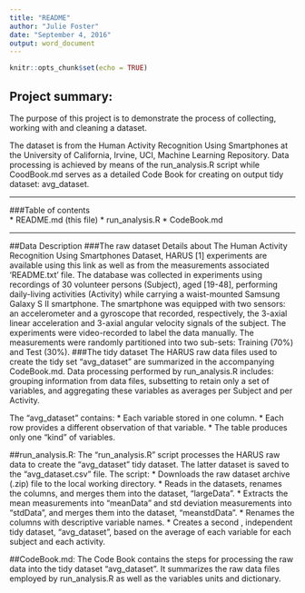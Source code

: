 ```yaml
---
title: "README"
author: "Julie Foster"
date: "September 4, 2016"
output: word_document
---
```


```r
knitr::opts_chunk$set(echo = TRUE)
```

## Project summary: 

The purpose of this project is to demonstrate the process of collecting, working with and cleaning a dataset.

The dataset is from the Human Activity Recognition Using Smartphones at the University of California, Irvine, UCI, Machine Learning Repository. Data processing is achieved by means of the run_analysis.R script while CoodBook.md serves as a detailed Code Book for creating on output tidy dataset: avg_dataset.
 
****************
###Table of contents    
*	README.md (this file)
*	run_analysis.R
*	CodeBook.md     

*****************

##Data Description
###The raw dataset
Details about The Human Activity Recognition Using Smartphones Dataset, HARUS [1] experiments are available using this link as well as from the measurements associated 'README.txt' file. The database was collected in experiments using recordings of 30 volunteer persons (Subject), aged [19-48], performing daily-living activities (Activity) while carrying a waist-mounted Samsung Galaxy S II smartphone. The smartphone was equipped with two sensors: an accelerometer and a gyroscope that recorded, respectively, the 3-axial linear acceleration and 3-axial angular velocity signals of the subject. The experiments were video-recorded to label the data manually. The measurements were randomly partitioned into two sub-sets: Training (70%) and Test (30%).
###The tidy dataset
The HARUS raw data files used to create the tidy set "avg_dataset" are summarized in the accompanying CodeBook.md. Data processing performed by run_analysis.R includes: grouping information from data files, subsetting to retain only a set of variables, and aggregating these variables as averages per Subject and per Activity.

The "avg_dataset" contains: 
*	Each variable stored in one column.
*	Each row provides a different observation of that variable.
*	The table produces only one "kind" of variables.

##run_analysis.R:
The "run_analysis.R" script processes the HARUS raw data to create the "avg_dataset" tidy dataset. The latter dataset is saved to the "avg_dataset.csv" file.  The script:
*	Downloads the raw dataset archive (.zip) file to the local working directory.
*	Reads in the datasets, renames the columns, and merges them into the dataset,  "largeData".
*	Extracts the mean measurements into "meanData" and std deviation measurements into "stdData", and merges them into the dataset, "meanstdData".
*	Renames the columns with descriptive variable names.
*	Creates a second , independent tidy dataset, "avg_dataset", based on the average  of each variable for each subject and each activity.

##CodeBook.md:
The Code Book contains the steps for processing the raw data into the tidy dataset "avg_dataset". It summarizes the raw data files employed by run_analysis.R as well as the variables units and dictionary.



